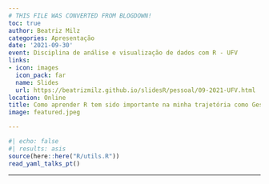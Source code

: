 ```yaml
---
# THIS FILE WAS CONVERTED FROM BLOGDOWN!
toc: true
author: Beatriz Milz
categories: Apresentação
date: '2021-09-30'
event: Disciplina de análise e visualização de dados com R - UFV
links:
- icon: images
  icon_pack: far
  name: Slides
  url: https://beatrizmilz.github.io/slidesR/pessoal/09-2021-UFV.html
location: Online
title: Como aprender R tem sido importante na minha trajetória como Gestora Ambiental
image: featured.jpeg

---
```


```r
#| echo: false
#| results: asis
source(here::here("R/utils.R"))
read_yaml_talks_pt()
```


---
